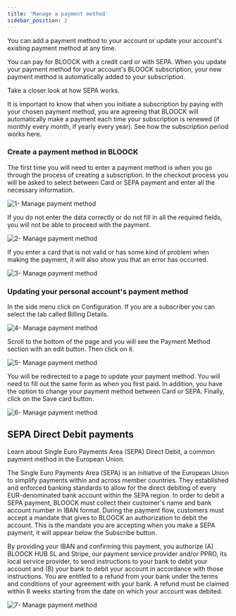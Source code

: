 ```yaml
---
title: 'Manage a payment method'
sidebar_position: 2
---
```


You can add a payment method to your account or update your account's existing payment method at any time.

You can pay for BLOOCK with a credit card or with SEPA. When you update your payment method for your account's BLOOCK subscription, your new payment method is automatically added to your subscription.

Take a closer look at how SEPA works.

It is important to know that when you initiate a subscription by paying with your chosen payment method, you are agreeing that BLOOCK will automatically make a payment each time your subscription is renewed (if monthly every month, if yearly every year). See how the subscription period works here.

### Create a payment method in BLOOCK

The first time you will need to enter a payment method is when you go through the process of creating a subscription. In the checkout process you will be asked to select between Card or SEPA payment and enter all the necessary information.

![1- Manage payment method](/static/docs/guides/billing/manage-payment-method/1-manage-payment-method.png)

If you do not enter the data correctly or do not fill in all the required fields, you will not be able to proceed with the payment.

![2- Manage payment method](/static/docs/guides/billing/manage-payment-method/2-manage-payment-method.png)

If you enter a card that is not valid or has some kind of problem when making the payment, it will also show you that an error has occurred.

![3- Manage payment method](/static/docs/guides/billing/manage-payment-method/3-manage-payment-method.png)

### Updating your personal account's payment method

In the side menu click on Configuration. If you are a subscriber you can select the tab called Billing Details.

![4- Manage payment method](/static/docs/guides/billing/manage-payment-method/4-manage-payment-method.png)

Scroll to the bottom of the page and you will see the Payment Method section with an edit button. Then click on it.

![5- Manage payment method](/static/docs/guides/billing/manage-payment-method/5-manage-payment-method.png)

You will be redirected to a page to update your payment method. You will need to fill out the same form as when you first paid. In addition, you have the option to change your payment method between Card or SEPA. Finally, click on the Save card button.

![6- Manage payment method](/static/docs/guides/billing/manage-payment-method/6-manage-payment-method.png)

## SEPA Direct Debit payments

Learn about Single Euro Payments Area (SEPA) Direct Debit, a common payment method in the European Union.

The Single Euro Payments Area (SEPA) is an initiative of the European Union to simplify payments within and across member countries. They established and enforced banking standards to allow for the direct debiting of every EUR-denominated bank account within the SEPA region.
In order to debit a SEPA payment, BLOOCK must collect their customer's name and bank account number in IBAN format. During the payment flow, customers must accept a mandate that gives to BLOOCK an authorization to debit the account.
This is the mandate you are accepting when you make a SEPA payment, it will appear below the Subscribe button.

By providing your IBAN and confirming this payment, you authorize (A) BLOOCK HUB SL and Stripe, our payment service provider and/or PPRO, its local service provider, to send instructions to your bank to debit your account and (B) your bank to debit your account in accordance with those instructions. You are entitled to a refund from your bank under the terms and conditions of your agreement with your bank. A refund must be claimed within 8 weeks starting from the date on which your account was debited.

![7- Manage payment method](/static/docs/guides/billing/manage-payment-method/1-sepa-payment.png)
